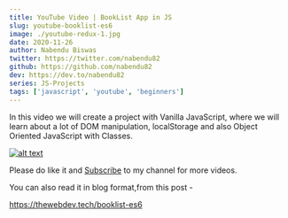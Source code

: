 ```yaml
---
title: YouTube Video | BookList App in JS
slug: youtube-booklist-es6
image: ./youtube-redux-1.jpg
date: 2020-11-26
author: Nabendu Biswas
twitter: https://twitter.com/nabendu82
github: https://github.com/nabendu82
dev: https://dev.to/nabendu82
series: JS-Projects
tags: ['javascript', 'youtube', 'beginners']
---
```


In this video we will create a project with Vanilla JavaScript, where we will learn about a lot of DOM manipulation, localStorage and also Object Oriented JavaScript with Classes.

<div className={styles.image__small}>

[![alt text](https://res.cloudinary.com/dxkxvfo2o/image/upload/v1609138312/Booklist-es6_sawxbc.png)](https://www.youtube.com/watch?v=pVGEXUuhIww "Booklist")

</div>

Please do like it and [Subscribe](https://www.youtube.com/channel/UCRf7mazcufqZxd2pR3oQJuQ?sub_confirmation=1) to my channel for more videos.

You can also read it in blog format,from this post -

https://thewebdev.tech/booklist-es6